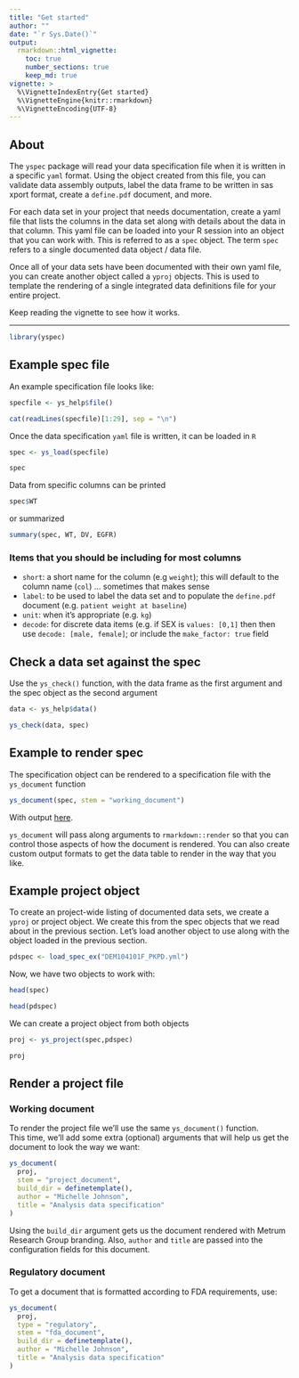 ```yaml
---
title: "Get started"
author: ""
date: "`r Sys.Date()`"
output: 
  rmarkdown::html_vignette: 
    toc: true
    number_sections: true
    keep_md: true
vignette: >
  %\VignetteIndexEntry{Get started}
  %\VignetteEngine{knitr::rmarkdown}
  %\VignetteEncoding{UTF-8}
---
```




## About

The `yspec` package will read your data specification file when it is written 
in a specific `yaml` format. Using the object created from this file, you can 
validate data assembly outputs, label the data frame to be written in sas xport
format, create a `define.pdf` document, and more.

For each data set in your project that needs documentation, create
a yaml file that lists the columns in the data set along with details 
about the data in that column.  This yaml file can be loaded into your 
R session into an object that you can work with. This is referred to as
a `spec` object.  The term `spec` refers to a single documented data object / 
data file. 

Once all of your data sets have been documented with their own yaml file, 
you can create another object called a `yproj` objects.  This is used to 
template the rendering of a single integrated data definitions file for 
your entire project. 

Keep reading the vignette to see how it works.

<hr>

```r
library(yspec)
```

## Example spec file

An example specification file looks like:

```r
specfile <- ys_help$file()

cat(readLines(specfile)[1:29], sep = "\n")
```


Once the data specification `yaml` file is written, 
it can be loaded in `R`

```r
spec <- ys_load(specfile)

spec
```

Data from specific columns can be printed
```r
spec$WT
```

or summarized
```r
summary(spec, WT, DV, EGFR)
```

### Items that you should be including for most columns

- `short`: a short name for the column (e.g `weight`); this will default to 
  the column name (`col`) ... sometimes that makes sense
- `label`: to be used to label the data set and to populate the `define.pdf` 
  document (e.g. `patient weight at baseline`)
- `unit`: when it's appropriate (e.g. `kg`)
- `decode`: for discrete data items (e.g. if SEX is `values: [0,1]` then then 
  use `decode: [male, female]`; or include the `make_factor: true` field


## Check a data set against the spec

Use the `ys_check()` function, with the data frame as the first argument 
and the spec object as the second argument

```r

data <- ys_help$data()

ys_check(data, spec)

```


## Example to render spec

The specification object can be rendered to a specification file with the 
`ys_document` function

```r
ys_document(spec, stem = "working_document")
```

With output [here](working_document.pdf).

`ys_document` will pass along arguments to `rmarkdown::render` so that you 
can control those aspects of how the document is rendered. You can also 
create custom output formats to get the data table to render in the way that you
like.

## Example project object

To create an project-wide listing of documented data sets, we create a 
`yproj` or project object.  We create this from the spec objects that we 
read about in the previous section.  Let's load another object to use along 
with the object loaded in the previous section.

```r
pdspec <- load_spec_ex("DEM104101F_PKPD.yml")
```

Now, we have two objects to work with:

```r
head(spec)

head(pdspec)
```

We can create a project object from both objects
```r
proj <- ys_project(spec,pdspec)

proj
```



## Render a project file

### Working document

To render the project file we'll use the same `ys_document()` function.  
This time, we'll add some extra (optional) arguments that will help us 
get the document to look the way we want:

```r
ys_document(
  proj, 
  stem = "project_document", 
  build_dir = definetemplate(),
  author = "Michelle Johnson", 
  title = "Analysis data specification"
)
```

Using the `build_dir` argument gets us the document rendered with Metrum 
Research Group branding.  Also, `author` and `title` are passed into the
configuration fields for this document.

### Regulatory document 

To get a document that is formatted according to FDA requirements, use:

```r
ys_document(
  proj, 
  type = "regulatory",
  stem = "fda_document", 
  build_dir = definetemplate(),
  author = "Michelle Johnson", 
  title = "Analysis data specification"
)
```

